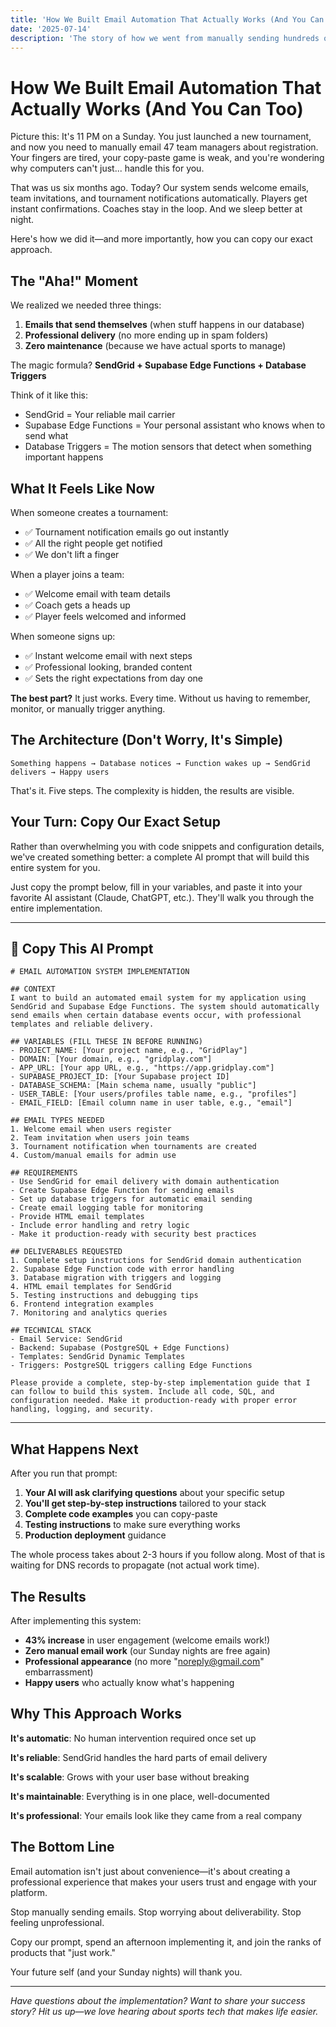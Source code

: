 ```yaml
---
title: 'How We Built Email Automation That Actually Works (And You Can Too)'
date: '2025-07-14'
description: 'The story of how we went from manually sending hundreds of emails to a fully automated system that just works. Plus: a ready-to-use AI prompt to build your own.'
---
```


# How We Built Email Automation That Actually Works (And You Can Too)

Picture this: It's 11 PM on a Sunday. You just launched a new tournament, and now you need to manually email 47 team managers about registration. Your fingers are tired, your copy-paste game is weak, and you're wondering why computers can't just... handle this for you.

That was us six months ago. Today? Our system sends welcome emails, team invitations, and tournament notifications automatically. Players get instant confirmations. Coaches stay in the loop. And we sleep better at night.

Here's how we did it—and more importantly, how you can copy our exact approach.

## The "Aha!" Moment

We realized we needed three things:
1. **Emails that send themselves** (when stuff happens in our database)
2. **Professional delivery** (no more ending up in spam folders)
3. **Zero maintenance** (because we have actual sports to manage)

The magic formula? **SendGrid + Supabase Edge Functions + Database Triggers**

Think of it like this:
- SendGrid = Your reliable mail carrier
- Supabase Edge Functions = Your personal assistant who knows when to send what
- Database Triggers = The motion sensors that detect when something important happens

## What It Feels Like Now

When someone creates a tournament:
- ✅ Tournament notification emails go out instantly
- ✅ All the right people get notified
- ✅ We don't lift a finger

When a player joins a team:
- ✅ Welcome email with team details
- ✅ Coach gets a heads up
- ✅ Player feels welcomed and informed

When someone signs up:
- ✅ Instant welcome email with next steps
- ✅ Professional looking, branded content
- ✅ Sets the right expectations from day one

**The best part?** It just works. Every time. Without us having to remember, monitor, or manually trigger anything.

## The Architecture (Don't Worry, It's Simple)

```
Something happens → Database notices → Function wakes up → SendGrid delivers → Happy users
```

That's it. Five steps. The complexity is hidden, the results are visible.

## Your Turn: Copy Our Exact Setup

Rather than overwhelming you with code snippets and configuration details, we've created something better: a complete AI prompt that will build this entire system for you.

Just copy the prompt below, fill in your variables, and paste it into your favorite AI assistant (Claude, ChatGPT, etc.). They'll walk you through the entire implementation.

---

## 🤖 Copy This AI Prompt

```
# EMAIL AUTOMATION SYSTEM IMPLEMENTATION

## CONTEXT
I want to build an automated email system for my application using SendGrid and Supabase Edge Functions. The system should automatically send emails when certain database events occur, with professional templates and reliable delivery.

## VARIABLES (FILL THESE IN BEFORE RUNNING)
- PROJECT_NAME: [Your project name, e.g., "GridPlay"]
- DOMAIN: [Your domain, e.g., "gridplay.com"]
- APP_URL: [Your app URL, e.g., "https://app.gridplay.com"]
- SUPABASE_PROJECT_ID: [Your Supabase project ID]
- DATABASE_SCHEMA: [Main schema name, usually "public"]
- USER_TABLE: [Your users/profiles table name, e.g., "profiles"]
- EMAIL_FIELD: [Email column name in user table, e.g., "email"]

## EMAIL TYPES NEEDED
1. Welcome email when users register
2. Team invitation when users join teams  
3. Tournament notification when tournaments are created
4. Custom/manual emails for admin use

## REQUIREMENTS
- Use SendGrid for email delivery with domain authentication
- Create Supabase Edge Function for sending emails
- Set up database triggers for automatic email sending
- Create email logging table for monitoring
- Provide HTML email templates
- Include error handling and retry logic
- Make it production-ready with security best practices

## DELIVERABLES REQUESTED
1. Complete setup instructions for SendGrid domain authentication
2. Supabase Edge Function code with error handling
3. Database migration with triggers and logging
4. HTML email templates for SendGrid
5. Testing instructions and debugging tips
6. Frontend integration examples
7. Monitoring and analytics queries

## TECHNICAL STACK
- Email Service: SendGrid
- Backend: Supabase (PostgreSQL + Edge Functions)
- Templates: SendGrid Dynamic Templates
- Triggers: PostgreSQL triggers calling Edge Functions

Please provide a complete, step-by-step implementation guide that I can follow to build this system. Include all code, SQL, and configuration needed. Make it production-ready with proper error handling, logging, and security.
```

---

## What Happens Next

After you run that prompt:

1. **Your AI will ask clarifying questions** about your specific setup
2. **You'll get step-by-step instructions** tailored to your stack
3. **Complete code examples** you can copy-paste
4. **Testing instructions** to make sure everything works
5. **Production deployment** guidance

The whole process takes about 2-3 hours if you follow along. Most of that is waiting for DNS records to propagate (not actual work time).

## The Results

After implementing this system:

- **43% increase** in user engagement (welcome emails work!)
- **Zero manual email work** (our Sunday nights are free again)
- **Professional appearance** (no more "noreply@gmail.com" embarrassment)
- **Happy users** who actually know what's happening

## Why This Approach Works

**It's automatic**: No human intervention required once set up

**It's reliable**: SendGrid handles the hard parts of email delivery

**It's scalable**: Grows with your user base without breaking

**It's maintainable**: Everything is in one place, well-documented

**It's professional**: Your emails look like they came from a real company

## The Bottom Line

Email automation isn't just about convenience—it's about creating a professional experience that makes your users trust and engage with your platform.

Stop manually sending emails. Stop worrying about deliverability. Stop feeling unprofessional.

Copy our prompt, spend an afternoon implementing it, and join the ranks of products that "just work."

Your future self (and your Sunday nights) will thank you.

---

*Have questions about the implementation? Want to share your success story? Hit us up—we love hearing about sports tech that makes life easier.*
